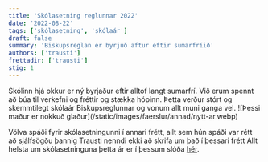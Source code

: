 ```yaml
---
title: 'Skólasetning reglunnar 2022'
date: '2022-08-22'
tags: ['skólasetning', 'skólaár']
draft: false
summary: 'Biskupsreglan er byrjuð aftur eftir sumarfríið'
authors: ['trausti']
frettadir: ['trausti']
stig: 1
---
```


<Grid>
  <GridItem>
    Skólinn hjá okkur er ný byrjaður eftir alltof langt sumarfrí. Við erum spennt að búa til
    verkefni og fréttir og stækka hópinn. Þetta verður stórt og skemmtilegt skólaár Biskupsreglunnar
    og vonum allt muni ganga vel.
  </GridItem>
  <GridItem>![Þessi maður er nokkuð glaður](/static/images/faerslur/annad/nytt-ar.webp)</GridItem>
</Grid>

Völva spáði fyrir skólasetningunni í annari frétt, allt sem hún spáði var rétt að sjálfsögðu þannig Trausti nenndi ekki að skrifa um það í þessari frétt
Allt helsta um skólasetninguna þetta ár er í þessum slóða [hér](/frettir/Völvuspá-2022).
